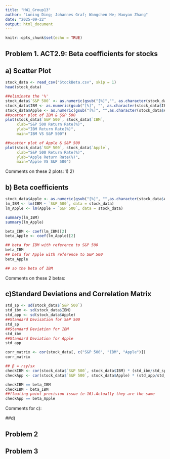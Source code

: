 ```yaml
---
title: "HW1_Group13"
author: "Luning Ding; Johannes Graf; Wangchen He; Haoyan Zhang"
date: "2025-09-22"
output: html_document
---
```


```r
knitr::opts_chunk$set(echo = TRUE)
```

## Problem 1. ACT2.9: Beta coefficients for stocks
## a) Scatter Plot
```r
stock_data <- read_csv("StockBeta.csv", skip = 1)
head(stock_data)

##eliminate the '%'
stock_data$`S&P 500` <- as.numeric(gsub("[%]","", as.character(stock_data$`S&P 500`)))
stock_data$IBM <- as.numeric(gsub("[%]", "", as.character(stock_data$IBM)))
stock_data$Apple <- as.numeric(gsub("[%]", "",as.character(stock_data$Apple)))
##scatter plot of IBM & S&P 500
plot(stock_data$`S&P 500`, stock_data$`IBM`, 
     xlab="S&P 500 Return Rate(%)", 
     ylab="IBM Return Rate(%)", 
     main="IBM VS S&P 500")

##scatter plot of Apple & S&P 500
plot(stock_data$`S&P 500`, stock_data$`Apple`, 
     xlab="S&P 500 Return Rate(%)", 
     ylab="Apple Return Rate(%)", 
     main="Apple VS S&P 500")
``` 
Comments on these 2 plots:
1)
2)


## b) Beta coefficients
```r
stock_data$Apple <- as.numeric(gsub("[%]", "",as.character(stock_data$Apple)))
lm_IBM <- lm(IBM ~ `S&P 500`, data = stock_data)
lm_Apple <- lm(Apple ~ `S&P 500`, data = stock_data)

summary(lm_IBM)
summary(lm_Apple)

beta_IBM <- coef(lm_IBM)[2]
beta_Apple <- coef(lm_Apple)[2]

## beta for IBM with reference to S&P 500
beta_IBM
## beta for Apple with reference to S&P 500
beta_Apple

## so the beta of IBM
```
Comments on these 2 betas:



## c)Standard Deviations and Correlation Matrix
```r
std_sp <- sd(stock_data$`S&P 500`)
std_ibm <- sd(stock_data$IBM)
std_app <- sd(stock_data$Apple)
##Standard Devisation for S&P 500
std_sp
##Standard Deviation for IBM
std_ibm
##Standard Deviation for Apple
std_app

corr_matrix <- cor(stock_data[, c("S&P 500", "IBM", "Apple")])
corr_matrix

## β = rsy/sx
checkIBM <- cor(stock_data$`S&P 500`, stock_data$IBM) * (std_ibm/std_sp)
checkApp <- cor(stock_data$`S&P 500`, stock_data$Apple) * (std_app/std_sp)

checkIBM == beta_IBM
checkIBM - beta_IBM
##floating-point precision issue (e-16).Actually they are the same
checkApp == beta_Apple

```
Comments for c):

##d)





## Problem 2

## Problem 3
